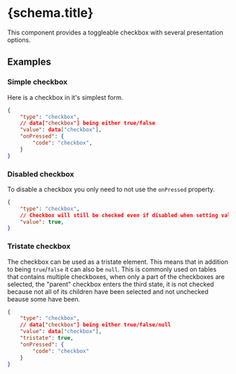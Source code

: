 
# {schema.title}

This component provides a toggleable checkbox with several presentation options.

## Examples

### Simple checkbox

Here is a checkbox in it's simplest form.
```json
{
    "type": "checkbox",
    // data["checkbox"] being either true/false
    "value": data["checkbox"],
    "onPressed": {
        "code": "checkbox",
    }
}
```

### Disabled checkbox

To disable a checkbox you only need to not use the `onPressed` property.

```json
{
    "type": "checkbox",
    // Checkbox will still be checked even if disabled when setting value to true
    "value": true,
}
```

### Tristate checkbox

The checkbox can be used as a tristate element. This means that in addition to being `true`/`false` it can also be `null`. This is commonly used on tables that contains multiple checkboxes, when only a part of the checkboxes are selected, the "parent" checkbox enters the third state, it is not checked because not all of its children have been selected and not unchecked beause some have been.

```json
{
    "type": "checkbox",
    // data["checkbox"] being either true/false/null
    "value": data["checkbox"],
    "tristate": true,
    "onPressed": {
        "code": "checkbox"
    }
}
```

<PropertyTable schema={schema}/>
